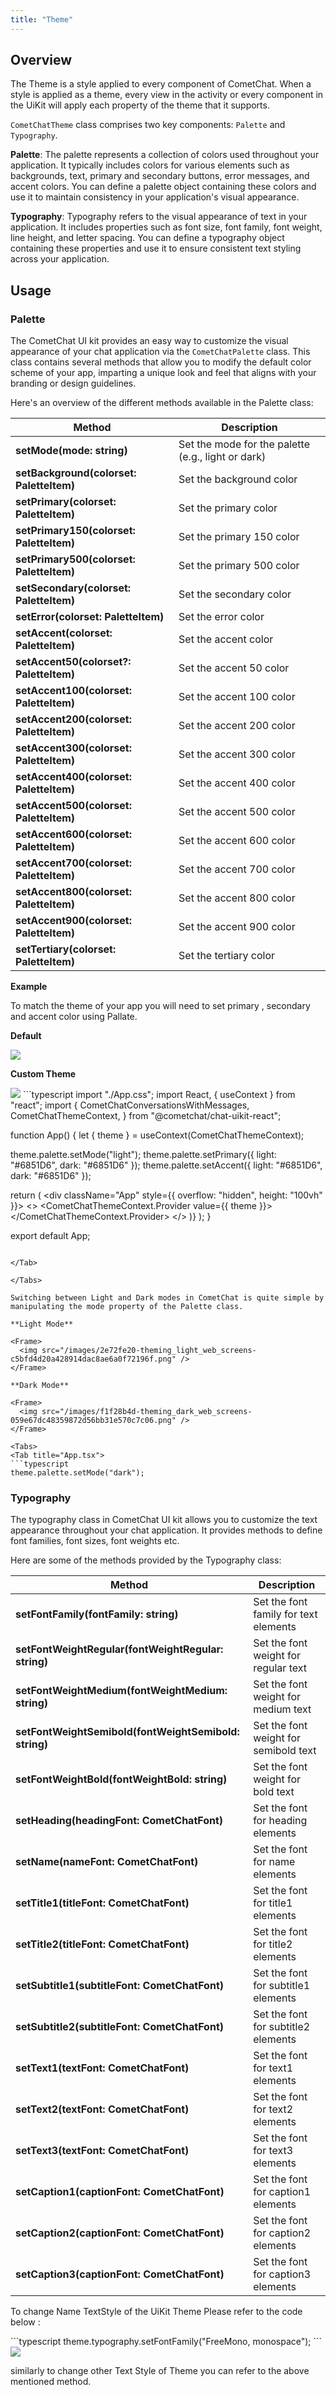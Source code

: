 ```yaml
---
title: "Theme"
---
```




## Overview

The Theme is a style applied to every component of CometChat. When a style is applied as a theme, every view in the activity or every component in the UiKit will apply each property of the theme that it supports.

`CometChatTheme` class comprises two key components: `Palette` and `Typography`.

**Palette**: The palette represents a collection of colors used throughout your application. It typically includes colors for various elements such as backgrounds, text, primary and secondary buttons, error messages, and accent colors. You can define a palette object containing these colors and use it to maintain consistency in your application's visual appearance.

**Typography**: Typography refers to the visual appearance of text in your application. It includes properties such as font size, font family, font weight, line height, and letter spacing. You can define a typography object containing these properties and use it to ensure consistent text styling across your application.

## Usage

### **Palette**

The CometChat UI kit provides an easy way to customize the visual appearance of your chat application via the `CometChatPalette` class. This class contains several methods that allow you to modify the default color scheme of your app, imparting a unique look and feel that aligns with your branding or design guidelines.

Here's an overview of the different methods available in the Palette class:

| Method                                   | Description                                        |
| ---------------------------------------- | -------------------------------------------------- |
| **setMode(mode: string)**                | Set the mode for the palette (e.g., light or dark) |
| **setBackground(colorset: PaletteItem)** | Set the background color                           |
| **setPrimary(colorset: PaletteItem)**    | Set the primary color                              |
| **setPrimary150(colorset: PaletteItem)** | Set the primary 150 color                          |
| **setPrimary500(colorset: PaletteItem)** | Set the primary 500 color                          |
| **setSecondary(colorset: PaletteItem)**  | Set the secondary color                            |
| **setError(colorset: PaletteItem)**      | Set the error color                                |
| **setAccent(colorset: PaletteItem)**     | Set the accent color                               |
| **setAccent50(colorset?: PaletteItem)**  | Set the accent 50 color                            |
| **setAccent100(colorset: PaletteItem)**  | Set the accent 100 color                           |
| **setAccent200(colorset: PaletteItem)**  | Set the accent 200 color                           |
| **setAccent300(colorset: PaletteItem)**  | Set the accent 300 color                           |
| **setAccent400(colorset: PaletteItem)**  | Set the accent 400 color                           |
| **setAccent500(colorset: PaletteItem)**  | Set the accent 500 color                           |
| **setAccent600(colorset: PaletteItem)**  | Set the accent 600 color                           |
| **setAccent700(colorset: PaletteItem)**  | Set the accent 700 color                           |
| **setAccent800(colorset: PaletteItem)**  | Set the accent 800 color                           |
| **setAccent900(colorset: PaletteItem)**  | Set the accent 900 color                           |
| **setTertiary(colorset: PaletteItem)**   | Set the tertiary color                             |

**Example**

To match the theme of your app you will need to set primary , secondary and accent color using Pallate.

**Default**

<Frame>
  <img src="/images/035fbd09-theming_default_web_screens-3c3dd24c9108b848d671c628edb51818.png" />
</Frame>

**Custom Theme**

<Frame>
  <img src="/images/71fb3618-theming_custom_web_screens-dbb064f7c9d2b6d3656904b4af1b7968.png" />
</Frame>

<Tabs>
<Tab title="App.tsx">
```typescript
import "./App.css";
import React, { useContext } from "react";
import {
  CometChatConversationsWithMessages,
  CometChatThemeContext,
} from "@cometchat/chat-uikit-react";

function App() {
  let { theme } = useContext(CometChatThemeContext);

  theme.palette.setMode("light");
  theme.palette.setPrimary({ light: "#6851D6", dark: "#6851D6" });
  theme.palette.setAccent({ light: "#6851D6", dark: "#6851D6" });

  return (
    <div className="App" style={{ overflow: "hidden", height: "100vh" }}>
      <>
        <CometChatThemeContext.Provider value={{ theme }}>
          <CometChatConversationsWithMessages />
        </CometChatThemeContext.Provider>
      </>
      )}
    </div>
  );
}

export default App;
```

</Tab>

</Tabs>

Switching between Light and Dark modes in CometChat is quite simple by manipulating the mode property of the Palette class.

**Light Mode**

<Frame>
  <img src="/images/2e72fe20-theming_light_web_screens-c5bfd4d20a428914dac8ae6a0f72196f.png" />
</Frame>

**Dark Mode**

<Frame>
  <img src="/images/f1f28b4d-theming_dark_web_screens-059e67dc48359872d56bb31e570c7c06.png" />
</Frame>

<Tabs>
<Tab title="App.tsx">
```typescript
theme.palette.setMode("dark");
```

</Tab>

</Tabs>

### **Typography**

The typography class in CometChat UI kit allows you to customize the text appearance throughout your chat application. It provides methods to define font families, font sizes, font weights etc.

Here are some of the methods provided by the Typography class:

| Method                                                | Description                           |
| ----------------------------------------------------- | ------------------------------------- |
| **setFontFamily(fontFamily: string)**                 | Set the font family for text elements |
| **setFontWeightRegular(fontWeightRegular: string)**   | Set the font weight for regular text  |
| **setFontWeightMedium(fontWeightMedium: string)**     | Set the font weight for medium text   |
| **setFontWeightSemibold(fontWeightSemibold: string)** | Set the font weight for semibold text |
| **setFontWeightBold(fontWeightBold: string)**         | Set the font weight for bold text     |
| **setHeading(headingFont: CometChatFont)**            | Set the font for heading elements     |
| **setName(nameFont: CometChatFont)**                  | Set the font for name elements        |
| **setTitle1(titleFont: CometChatFont)**               | Set the font for title1 elements      |
| **setTitle2(titleFont: CometChatFont)**               | Set the font for title2 elements      |
| **setSubtitle1(subtitleFont: CometChatFont)**         | Set the font for subtitle1 elements   |
| **setSubtitle2(subtitleFont: CometChatFont)**         | Set the font for subtitle2 elements   |
| **setText1(textFont: CometChatFont)**                 | Set the font for text1 elements       |
| **setText2(textFont: CometChatFont)**                 | Set the font for text2 elements       |
| **setText3(textFont: CometChatFont)**                 | Set the font for text3 elements       |
| **setCaption1(captionFont: CometChatFont)**           | Set the font for caption1 elements    |
| **setCaption2(captionFont: CometChatFont)**           | Set the font for caption2 elements    |
| **setCaption3(captionFont: CometChatFont)**           | Set the font for caption3 elements    |

To change Name TextStyle of the UiKit Theme Please refer to the code below :

<Tabs>
<Tab title="App.tsx">
```typescript
theme.typography.setFontFamily("FreeMono, monospace");
```

</Tab>

</Tabs>

<Frame>
  <img src="/images/5632d727-theming_typography_web_screens-7dd42b8a539240998e113a046cfa8e6f.png" />
</Frame>

<Note>

similarly to change other Text Style of Theme you can refer to the above mentioned method.

</Note>
